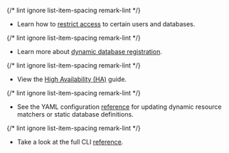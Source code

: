 {/* lint ignore list-item-spacing remark-lint */}
- Learn how to [restrict access](../../enroll-resources/database-access/rbac/rbac.mdx) to certain users and databases.

{/* lint ignore list-item-spacing remark-lint */}
- Learn more about [dynamic database registration](../../enroll-resources/database-access/guides/dynamic-registration.mdx).

{/* lint ignore list-item-spacing remark-lint */}
- View the [High Availability (HA)](../../enroll-resources/database-access/guides/ha.mdx) guide.

{/* lint ignore list-item-spacing remark-lint */}
- See the YAML configuration [reference](../../reference/agent-services/database-access-reference/configuration.mdx) for updating dynamic resource matchers or static database definitions.

{/* lint ignore list-item-spacing remark-lint */}
- Take a look at the full CLI [reference](../../reference/agent-services/database-access-reference/cli.mdx).


